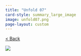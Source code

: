 ```yaml
---
title: "Unfold 07"
card-style: summary_large_image
image: unfold07.png
page-layout: custom
---
```


[\< Back](index.qmd){.btn .btn-secondary .btn role="button"}

![](unfold07.png){.full-art-display}
